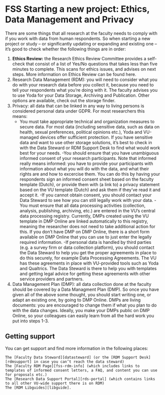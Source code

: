 # FSS Starting a new project: Ethics, Data Management and Privacy {#new-rdm}

There are some things that all research at the faculty needs to comply with if you work with data from human respondents. So when starting a new project or study – or significantly updating or expanding and existing one – it’s good to check whether the following things are in order:

1. **Ethics Review:** the Research Ethics Review Committee provides a self-check that consist of a list of Yes/No questions that takes less than five minutes to complete. This scans for ethics issues, and advises on next steps. More information on Ethics Review can be found here.
2. Research Data Management (RDM): you will need to consider what you do with your research data before you collect it, because you need to tell your respondents what you’re doing with it. The faculty advises you to use Yoda for your Data Storage, Archiving and Publication. Other options are available, check out the storage finder.
3. Privacy: all data that can be linked in any way to living persons is considered personal data under GDPR. For most researchers this means:
	- You must take appropriate technical and organization measures to secure data. For most data (including sensitive data, such as data on health, sexual preferences, political opinions etc.), Yoda and VU-managed devices offer sufficient protection. If you have sensitive data and want to use other storage solutions, it’s best to check in with the Data Steward or RDM Support Desk to find what would work best for your needs.
	-You should ensure that you have unambiguous informed consent of your research participants. Note that informed really means informed: you have to provide your participants with information about what you will do with the data, and what their rights are and how to excercise them. You can do this by having your respondents sign an informed consent sheet based on the faculty template (Dutch), or provide them with (a link to) a privacy statement based on the VU template (Dutch) and ask them if they’ve read it and accept it.
	-If you cannot obtain consent, you should contact your Data Steward to see how you can still legally work with your data.
	-You must ensure that all data processing activities (collection, analysis, publishing, archiving, etc.) are entered in the VU’s central data processing registry. Currently, DMPs created using the VU template in DMP Online are linked automatically to this registry, meaning the researcher does not need to take additional action for this. If you don’t have DMP on DMP Online, there is a short form available on DMP Online that you can use to just enter the legally required information.
	-If personal data is handled by third parties (e.g. a survey firm or data collection platform), you should contact the Data Steward to help you get the proper agreements in place to do this securely, for example Data Processing Agreements. The VU has these agreements in place with VU-provided tools such as Yoda and Qualtrics. The Data Steward is there to help you with templates and getting legal advice for getting these agreements with other service providers and partners.
4. Data Management Plan (DMP): all data collection done at the faculty should be covered by a Data Managment Plan (DMP). So once you have given all of the above some thought, you should start writing one, or adapt an existing one, by going to DMP Online. DMPs are living documents: you are encouraged to change them if what you plan to do with the data changes. Ideally, you make your DMPs public on DMP Online, so your colleagues can easily learn from all the hard work you put into steps 1-3.

## Getting support

You can get support and find more information in the following places:

    The [Faculty Data Steward][datasteward] (or the [RDM Support Desk][rdmsupport] in case you can’t reach the data steward)
    The [Faculty RDM Page][fss-rdm-info] (which includes links to templates of informed consent letters, a FAQ, and content you can use for proposals etc.)
    The [Research Data Support Portal][rds-portal] (which contains links to all other VU-wide support there is on RDM)
    The [RDM Libguides][libguide]. 

